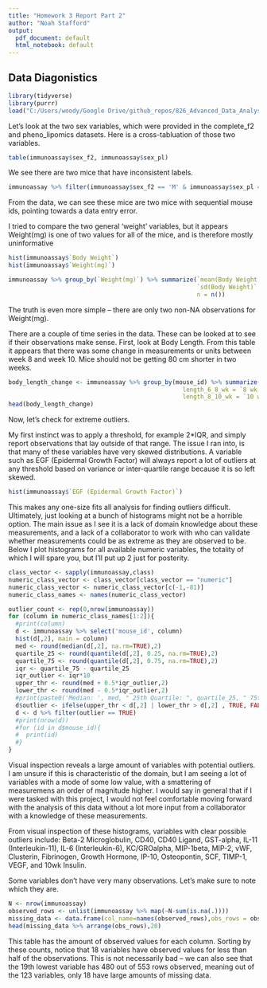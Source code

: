 ```yaml
---
title: "Homework 3 Report Part 2"
author: "Noah Stafford"
output:
  pdf_document: default
  html_notebook: default
---
```


## Data Diagonistics

```r
library(tidyverse)
library(purrr)
load("C:/Users/woody/Google Drive/github_repos/826_Advanced_Data_Analysis/hw3/cleanData/immunoassay.RData")
```

Let's look at the two sex variables, which were provided in the complete_f2 and pheno_lipomics datasets.  Here is a cross-tabluation of those two variables.
```r
table(immunoassay$sex_f2, immunoassay$sex_pl)
```
We see there are two mice that have inconsistent labels.
```r
immunoassay %>% filter(immunoassay$sex_f2 == 'M' & immunoassay$sex_pl == "F") %>% select(mouse_id, sex_f2, sex_pl)
```
From the data, we can see these mice are two mice with sequential mouse ids, pointing towards a data entry error.

I tried to compare the two general 'weight' variables, but it appears Weight(mg) is one of two values for all of the mice, and is therefore mostly uninformative
```r
hist(immunoassay$`Body Weight`)
hist(immunoassay$`Weight(mg)`)
```

```r
immunoassay %>% group_by(`Weight(mg)`) %>% summarize(`mean(Body Weight)` = mean(`Body Weight`, na.rm = TRUE),
                                                     `sd(Body Weight)` = sd(`Body Weight`, na.rm = TRUE),
                                                     n = n())
```
The truth is even more simple -- there are only two non-NA observations for Weight(mg).

There are a couple of time series in the data.  These can be looked at to see if their observations make sense.  First, look at Body Length.  From this table it appears that there was some change in measurements or units between week 8 and week 10.  Mice should not be getting 80 cm shorter in two weeks.
```r
body_length_change <- immunoassay %>% group_by(mouse_id) %>% summarize(length_4_6_wk = `6 wk Orbital Eye Bleed BODY LENGTH (cm)` - `4 wk Orbital Eye Bleed BODY LENGTH (cm)`,
                                                 length_6_8_wk = `8 wk Orbital Eye Bleed BODY LENGTH (cm)` - `6 wk Orbital Eye Bleed BODY LENGTH (cm)`,
                                                 length_8_10_wk = `10 wk Orbital Eye Bleed BODY LENGTH (cm)` - `8 wk Orbital Eye Bleed BODY LENGTH (cm)`)
head(body_length_change)
```


Now, let's check for extreme outliers.  

My first instinct was to apply a threshold, for example 2*IQR, and simply report observations that lay outside of that range.  The issue I ran into, is that many of these variables have very skewed distributions.  A variable such as EGF (Epidermal Growth Factor) will always report a lot of outliers at any threshold based on variance or inter-quartile range because it is so left skewed.

```r
hist(immunoassay$`EGF (Epidermal Growth Factor)`)
```

This makes any one-size fits all analysis for finding outliers difficult.  Ultimately, just looking at a bunch of histograms might not be a horrible option.  The main issue as I see it is a lack of domain knowledge about these measurements, and a lack of a collaborator to work with who can validate whether measurements could be as extreme as they are observed to be.  Below I plot histograms for all available numeric variables, the totality of which I will spare you, but I'll put up 2 just for posterity.
```r
class_vector <- sapply(immunoassay,class)
numeric_class_vector <- class_vector[class_vector == "numeric"]
numeric_class_vector <- numeric_class_vector[c(-1,-81)]
numeric_class_names <- names(numeric_class_vector)
```

```r
outlier_count <- rep(0,nrow(immunoassay))
for (column in numeric_class_names[1:2]){
  #print(column)
  d <- immunoassay %>% select('mouse_id', column)
  hist(d[,2], main = column)
  med <- round(median(d[,2], na.rm=TRUE),2)
  quartile_25 <- round(quantile(d[,2], 0.25, na.rm=TRUE),2)
  quartile_75 <- round(quantile(d[,2], 0.75, na.rm=TRUE),2)
  iqr <- quartile_75 - quartile_25
  iqr_outlier <- iqr*10
  upper_thr <- round(med + 0.5*iqr_outlier,2)
  lower_thr <- round(med - 0.5*iqr_outlier,2)
  #print(paste0('Median: ', med, " 25th Quartile: ", quartile_25, " 75th quartile: ", quartile_75, " Outlier Threshold: ", lower_thr, ", ", upper_thr))
  d$outlier <- ifelse(upper_thr < d[,2] | lower_thr > d[,2] , TRUE, FALSE)
  d <- d %>% filter(outlier == TRUE)
  #print(nrow(d))
  #for (id in d$mouse_id){
  #  print(id)
  #}
}
```
Visual inspection reveals a large amount of variables with potential outliers.  I am unsure if this is characteristic of the domain, but I am seeing a lot of variables with a mode of some low value, with a smattering of measuremens an order of magnitude higher.  I would say in general that if I were tasked with this project, I would not feel comfortable moving forward with the analysis of this data without a lot more input from a collaborator with a knowledge of these measurements.

From visual inspection of these histograms, variables with clear possible outliers include: Beta-2 Microglobulin, CD40, CD40 Ligand, GST-alpha, IL-11 (Interleukin-11), IL-6 (Interleukin-6), KC/GROalpha,  MIP-1beta, MIP-2, vWF, Clusterin, Fibrinogen, Growth Hormone,  IP-10, Osteopontin, SCF, TIMP-1, VEGF, and 10wk Insulin.


Some variables don't have very many observations.  Let's make sure to note which they are.
```r
N <- nrow(immunoassay)
observed_rows <- unlist(immunoassay %>% map(~N-sum(is.na(.))))
missing_data <- data.frame(col_name=names(observed_rows),obs_rows = observed_rows)
head(missing_data %>% arrange(obs_rows),20)
```
This table has the amount of observed values for each column.  Sorting by these counts, notice that 18 variables have observed values for less than half of the observations.  This is not necessarily bad -- we can also see that the 19th lowest variable has 480 out of 553 rows observed, meaning out of the 123 variables, only 18 have large amounts of missing data.
